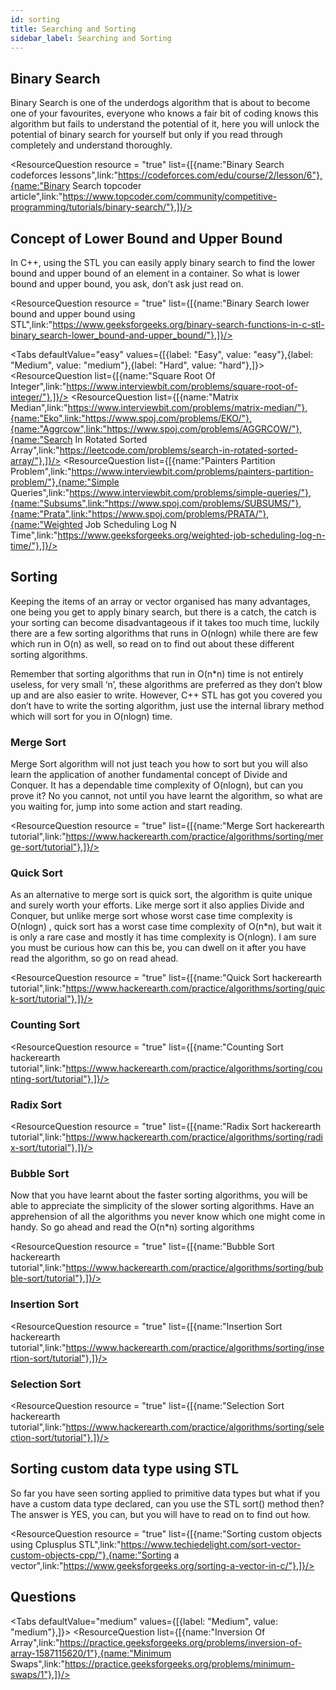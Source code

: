 ```yaml
---
id: sorting
title: Searching and Sorting
sidebar_label: Searching and Sorting
---
```



## Binary Search
Binary Search is one of the underdogs algorithm that is about to become one of your favourites, everyone who knows a fair bit of coding knows this algorithm but fails to understand the potential of it, here you will unlock the potential of binary search for yourself but only if you read through completely and understand thoroughly.

<TipsCaution tip = "false" content= "Go through the step1 to step5 of binary search lessons of the codeforces article to learn in depth about the use cases of binary search outside of the box. The main theorem in the topcoder article is a gem, read it and own it." />

<ResourceQuestion resource = "true" list={[{name:"Binary Search codeforces lessons",link:"https://codeforces.com/edu/course/2/lesson/6"},{name:"Binary Search topcoder article",link:"https://www.topcoder.com/community/competitive-programming/tutorials/binary-search/"},]}/>

<TipsCaution tip = "true" content= "Learn to identify the pattern of problems and scenarios where a particular algorithm or data structure can be applied, in this case binary search. Many of the difficult binary search problems at first look like a DP problems, but if you look closer and if you have read and understood the main theorem, you won’t have a hard time discovering that BS can be applied instead of wasting time on DP. The same goes for other data structures and algorithms." />



## Concept of Lower Bound and Upper Bound
In C++, using the STL you can easily apply binary search to find the lower bound and upper bound of an element in a container. So what is lower bound and upper bound, you ask, don’t ask just read on.


<ResourceQuestion resource = "true" list={[{name:"Binary Search lower bound and upper bound using STL",link:"https://www.geeksforgeeks.org/binary-search-functions-in-c-stl-binary_search-lower_bound-and-upper_bound/"},]}/>


<Tabs
	defaultValue="easy"
	values={[{label: "Easy", value: "easy"},{label: "Medium", value: "medium"},{label: "Hard", value: "hard"},]}>
	<TabItem value="easy">
		<ResourceQuestion  list={[{name:"Square Root Of Integer",link:"https://www.interviewbit.com/problems/square-root-of-integer/"},]}/>
	</TabItem>
	<TabItem value="medium">
		<ResourceQuestion  list={[{name:"Matrix Median",link:"https://www.interviewbit.com/problems/matrix-median/"},{name:"Eko",link:"https://www.spoj.com/problems/EKO/"},{name:"Aggrcow",link:"https://www.spoj.com/problems/AGGRCOW/"},{name:"Search In Rotated Sorted Array",link:"https://leetcode.com/problems/search-in-rotated-sorted-array/"},]}/>
	</TabItem>
	<TabItem value="hard">
		<ResourceQuestion  list={[{name:"Painters Partition Problem",link:"https://www.interviewbit.com/problems/painters-partition-problem/"},{name:"Simple Queries",link:"https://www.interviewbit.com/problems/simple-queries/"},{name:"Subsums",link:"https://www.spoj.com/problems/SUBSUMS/"},{name:"Prata",link:"https://www.spoj.com/problems/PRATA/"},{name:"Weighted Job Scheduling Log N Time",link:"https://www.geeksforgeeks.org/weighted-job-scheduling-log-n-time/"},]}/>
	</TabItem>
</Tabs>


## Sorting
Keeping the items of an array or vector organised has many advantages, one being you get to apply binary search, but there is a catch, the catch is your sorting can become disadvantageous if it takes too much time, luckily there are a few sorting algorithms that runs in O(nlogn) while there are few which run in O(n) as well, so read on to find out about these different sorting algorithms.

Remember that sorting algorithms that run in O(n*n) time is not entirely useless, for very small ‘n’, these algorithms are preferred as they don’t  blow up and are also easier to write. However, C++ STL has got you covered you don’t have to write the sorting algorithm, just use the internal library method which will sort for you in O(nlogn) time.


### Merge Sort
Merge Sort algorithm will not just teach you how to sort but you will also learn the application of another fundamental concept of Divide and Conquer. It has a dependable time complexity of O(nlogn), but can you prove it? No you cannot, not until you have learnt the algorithm, so what are you waiting for, jump into some  action and start reading.


<ResourceQuestion resource = "true" list={[{name:"Merge Sort hackerearth tutorial",link:"https://www.hackerearth.com/practice/algorithms/sorting/merge-sort/tutorial"},]}/>



### Quick Sort
As an alternative to merge sort is quick sort, the algorithm is quite unique and surely worth your efforts. Like merge sort it also applies Divide and Conquer, but unlike merge sort whose worst case time complexity is O(nlogn) , quick sort has a worst case time complexity of  O(n*n), but wait it is only a rare case and mostly it has time complexity is O(nlogn). I am sure you must be curious how can this be, you can dwell on it after you have read the algorithm, so go on read ahead.


<ResourceQuestion resource = "true" list={[{name:"Quick Sort hackerearth tutorial",link:"https://www.hackerearth.com/practice/algorithms/sorting/quick-sort/tutorial"},]}/>



### Counting Sort

<ResourceQuestion resource = "true" list={[{name:"Counting Sort hackerearth tutorial",link:"https://www.hackerearth.com/practice/algorithms/sorting/counting-sort/tutorial"},]}/>


### Radix Sort

<ResourceQuestion resource = "true" list={[{name:"Radix Sort hackerearth tutorial",link:"https://www.hackerearth.com/practice/algorithms/sorting/radix-sort/tutorial"},]}/>



### Bubble Sort
Now that you have learnt about the faster sorting algorithms, you will be able to appreciate the simplicity of the slower sorting algorithms. Have an apprehension of all the algorithms you never know which one might come in handy. So go ahead and read the O(n*n) sorting algorithms


<ResourceQuestion resource = "true" list={[{name:"Bubble Sort hackerearth tutorial",link:"https://www.hackerearth.com/practice/algorithms/sorting/bubble-sort/tutorial"},]}/>



### Insertion Sort

<ResourceQuestion resource = "true" list={[{name:"Insertion Sort hackerearth tutorial",link:"https://www.hackerearth.com/practice/algorithms/sorting/insertion-sort/tutorial"},]}/>



### Selection Sort

<ResourceQuestion resource = "true" list={[{name:"Selection Sort hackerearth tutorial",link:"https://www.hackerearth.com/practice/algorithms/sorting/selection-sort/tutorial"},]}/>



## Sorting custom data type using STL
So far you have seen sorting applied to primitive data types but what if you have a custom data type declared, can you use the STL sort() method then? The answer is YES, you can, but you will have to read on to find out how.

<ResourceQuestion resource = "true" list={[{name:"Sorting custom objects using Cplusplus STL",link:"https://www.techiedelight.com/sort-vector-custom-objects-cpp/"},{name:"Sorting a vector",link:"https://www.geeksforgeeks.org/sorting-a-vector-in-c/"},]}/>


## Questions

<Tabs
	defaultValue="medium"
	values={[{label: "Medium", value: "medium"},]}>
	<TabItem value="medium">
		<ResourceQuestion  list={[{name:"Inversion Of Array",link:"https://practice.geeksforgeeks.org/problems/inversion-of-array-1587115620/1"},{name:"Minimum Swaps",link:"https://practice.geeksforgeeks.org/problems/minimum-swaps/1"},]}/>
	</TabItem>
	
</Tabs>
